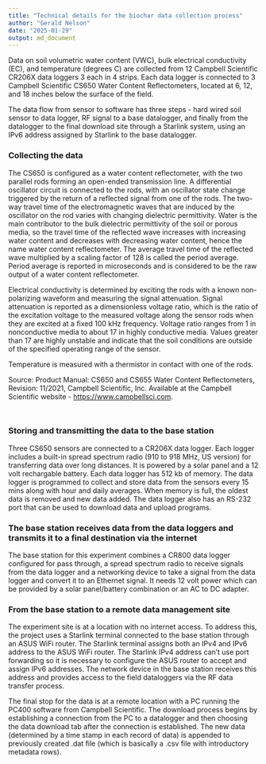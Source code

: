 ```yaml
---
title: "Technical details for the biochar data collection process"
author: "Gerald Nelson"
date: "2025-01-29"
output: md_document
---
```


Data on soil volumetric water content (VWC), bulk electrical conductivity (EC), and temperature (degrees C) are collected from 12 Campbell Scientific CR206X data loggers 3 each in 4 strips. Each data logger is connected to 3 Campbell Scientific CS650 Water Content Reflectometers, located at 6, 12, and 18 inches below the surface of the field.

The data flow from sensor to software has three steps - hard wired soil sensor to data logger, RF signal to a base datalogger, and finally from the datalogger to the final download site through a Starlink system, using an IPv6 address assigned by Starlink to the base datalogger.

### Collecting the data

The CS650 is configured as a water content reflectometer, with the two parallel rods forming an open-ended transmission line. A differential oscillator circuit is connected to the rods, with an oscillator state change triggered by the return of a reflected signal from one of the rods. The two-way travel time of the electromagnetic waves that are induced by the oscillator on the rod varies with changing dielectric permittivity. Water is the main contributor to the bulk dielectric permittivity of the soil or porous media, so the travel time of the reflected wave increases with increasing water content and decreases with decreasing water content, hence the name water content reflectometer. The average travel time of the reflected wave multiplied by a scaling factor of 128 is called the period average. Period average is reported in microseconds and is considered to be the raw output of a water content reflectometer.

Electrical conductivity is determined by exciting the rods with a known non-polarizing waveform and measuring the signal attenuation. Signal attenuation is reported as a dimensionless voltage ratio, which is the ratio of the excitation voltage to the measured voltage along the sensor rods when they are excited at a fixed 100 kHz frequency. Voltage ratio ranges from 1 in nonconductive media to about 17 in highly conductive media. Values greater than 17 are highly unstable and indicate that the soil conditions are outside of the specified operating range of the sensor.

Temperature is measured with a thermistor in contact with one of the rods.

Source: Product Manual: CS650 and CS655 Water Content Reflectometers, Revision: 11/2021, Campbell Scientific, Inc. Available at the Campbell Scientific website - <https://www.campbellsci.com>.
```r
```


```r
```

### Storing and transmitting the data to the base station

Three CS650 sensors are connected to a CR206X data logger. Each logger includes a built-in spread spectrum radio (910 to 918 MHz, US version) for transferring data over long distances. It is powered by a solar panel and a 12 volt rechargable battery. Each data logger has 512 kb of memory. The data logger is programmed to collect and store data from the sensors every 15 mins along with hour and daily averages. When memory is full, the oldest data is removed and new data added. The data logger also has an RS-232 port that can be used to download data and upload programs.

### The base station receives data from the data loggers and transmits it to a final destination via the internet

The base station for this experiment combines a CR800 data logger configured for pass through, a spread spectrum radio to receive signals from the data logger and a networking device to take a signal from the data logger and convert it to an Ethernet signal. It needs 12 volt power which can be provided by a solar panel/battery combination or an AC to DC adapter.

### From the base station to a remote data management site

The experiment site is at a location with no internet access. To address this, the project uses a Starlink terminal connected to the base station through an ASUS WiFi router. The Starlink terminal assigns both an IPv4 and IPv6 address to the ASUS WiFi router. The Starlink IPv4 address can't use port forwarding so it is necessary to configure the ASUS router to accept and assign IPv6 addresses. The network device in the base station receives this address and provides access to the field dataloggers via the RF data transfer process.

The final stop for the data is at a remote location with a PC running the PC400 software from Campbell Scientific. The download process begins by establishing a connection from the PC to a datalogger and then choosing the data download tab after the connection is established. The new data (determined by a time stamp in each record of data) is appended to previously created .dat file (which is basically a .csv file with introductory metadata rows).
